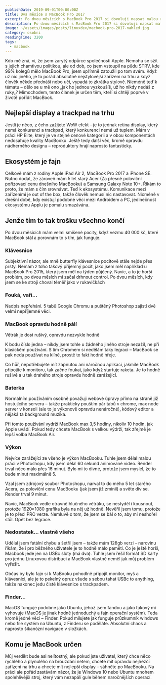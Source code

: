 ```yaml
---
publishDate: 2019-09-01T00:00:00Z
title: Dva měsíce s MacBook Pro 2017
excerpt: Po dvou měsících s MacBook Pro 2017 si dovoluji napsat malou recenzi. Primárně se jedná o subjektivní názor, takže pokud nesouhlasíte, je to naprosto ok.
description: Po dvou měsících s MacBook Pro 2017 si dovoluji napsat malou recenzi. Primárně se jedná o subjektivní názor, takže pokud nesouhlasíte, je to naprosto ok.
image: ~/assets/images/posts/linuxdex/macbook-pro-2017-nahled.jpg
category: osobni
readingTime: 3200
tags:
  - macbook
---
```



Kdo mě zná, ví, že jsem zarytý odpůrce společnosti Apple. Nemohu se sžít s jejich chamtivou politikou, ale od dob, co jsem vstoupil na půdu STRV, kde 99% kolegů mělo MacBook Pro, jsem upřímně zatoužil po tom svém. Když už nic jiného, je to pořád absolutně nejstylovější zařízení na trhu a když člověk někde přednáší nebo učí, vypadá to zkrátka stylově. Nicméně teď k tématu – dělo se u mě ono „jak ho jednou vyzkoušíš, už ho nikdy nedáš z ruky„? Mimochodem, tento článek je určen těm, kteří si chtějí poprvé v životě pořídit MacBook.

## Nejlepší display a trackpad na trhu

Jestli je něco, z čeho zažijete WoW efekt – je to jednak retina display, který nemá konkurenci a trackpad, který konkurenci nemá už tuplem. Mám v práci HP Elite, který je ve stejné cenové kategorii a v obou komponentách nedosahuje kvality MacBooku. Ještě tedy další věc, kromě opravdu nádherného designu – reproduktory hrají naprosto fantasticky.

<Macbook1 />

## Ekosystém je fajn

Celkově mám z rodiny Apple iPad Air 2, MacBook Pro 2017 a iPhone SE. Nutno dodat, že zároveň mám 5 let starý Acer (Za přesně poloviční pořizovací cenu dnešního MacBooku) a Samsung Galaxy Note 10+. Říkám to proto, že mám s čím srovnávat. Teď k ekosystému. Komunikace mezi zařízeními je out of the box, takže člověk nemusí nic nastavovat. Nicméně v dnešní době, kdy existují podobné věci mezi Androidem a PC, jedinečnost ekosystému Applu je pomalu smazávána.

<Macbook2 />

## Jenže tím to tak trošku všechno končí

Po dvou měsících mám velmi smíšené pocity, když vezmu 40 000 kč, které MacBook stál a porovnám to s tím, jak funguje.

### Klávesnice

Subjektivní názor, ale mně butterfly klávesnice pocitově stále nejde přes prsty. Nemám z toho takový příjemný pocit, jako jsem měl například u MacBook Pro 2015, který jsem měl na týden půjčený. Navíc, a to je horší problém, po dvou měsích mi začal drhnout control. Po dvou měsích, kdy jsem se ke stroji choval téměř jako v rukavičkách

### Fouká, vaří…

Nadpis nepřehání. 5 tabů Google Chromu a puštěný Photoshop zajistí dvě velmi nepříjemné věci.

### MacBook opravdu hodně pálí

Větrák je dost rušivý, opravdu nezvykle hodně

K bodu číslo jedna – nikdy jsem tohle u žádného jiného stroje nezažil, ne při klasickém používání. S tím Chromem si nedělám taky legraci – MacBook se pak nedá používat na klíně, prostě to fakt hodně hřeje.

Co hůř, nepotřebujete mít zapnutou ani náročnou aplikaci, jakmile MacBook připojíte k monitoru, tak začne foukat, jako když startuje raketa. Je to hodně rušivé a u tak drahého stroje opravdu hodně zarážející.

### Baterka
Normálním používáním osobně považuji webové úpravy přímo na straně již hostujícího serveru – takže prakticky pouštím pár tabů v chrome, max node server v konsoli (ale to je výkonově opravdu nenáročné), kódový editor a nějaká ta background muzika.

Při tomto používání vydrží MacBook max 3,5 hodiny, nikoliv 10 hodin, jak Apple uvádí. Pokud tedy chcete MacBook s velkou výdrží, tak zřejmě je lepší volba MacBook Air.

### Výkon
Nejvíce zarážející ze všeho je výkon MacBooku. Tuhle jsem dělal malou práci v Photoshopu, kdy jsem dělal 60 sekund animované video. Render trval něco málo přes 16 minut. Bylo mi to divné, protože jsem myslel, že to bude minut maximálně 5.

Vzal jsem zdrojový soubor Photoshopu, narval to do mého 5 let starého Acera, za poloviční cenu MacBooku (jak jsem již zmínil) a světe div se. Render trval 9 minut.

Navíc, MacBook vedle otravně hlučného větráku, se nestyděl i kousnout, protože 1920×1080 grafika byla na něj už hodně. Nevěřil jsem tomu, protože je to přeci PRO verze. Nemluvě o tom, že jsem se bál o to, aby mi neshořel stůl. Opět bez legrace.

### Nedostatek… vlastně všeho

Udělal jsem fatální chybu a šetřil jsem – takže mám 128gb verzi – narovinu říkám, že i pro běžného uživatele je to hodně málo paměti. Co je ještě horší, Macbook jede jen na USBc sloty (má dva). Tuhle jsem řešil formát SD karty pro jednu Linuxovou distribuci a MacBook vlastně neměl jak můj problém vyřešit.

Občas by bylo fajn si k MaBooku pohodlně připojit monitor, myš a klávesnici, ale je to pekelný opruz všude s sebou tahat USBc to anything, takže nakonec jedu čistě klávesnice s trackpadem.

### Finder…

MacOS funguje podobne jako Ubuntu, jehož jsem fandou a jako takový mi vyhovuje (MacOS je jinak hodně jednoduchý a fajn operační systém). Teda kromě jedné věci – Finder. Pokud milujete jak funguje průzkumník windows nebo file systém na Ubuntu, z Finderu se poděláte. Absolutní chaos a naprosto šikanózní navigace v složkách.

## Komu je MacBook určen
Můj verdikt bude asi nelítostný, ale pokud jste uživatel, který chce něco rychlého a plynulého na brouzdání netem, chcete mít opravdu nejhezčí zařízení na trhu a chcete mít nejlepší display – sáhněte po MacBooku. Na práci ale pořád zastávám názor, že je Windows 10 nebo Ubuntu mnohem spolehlivější stroj, který vám nezapálí gule během naročnějších operací.